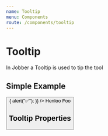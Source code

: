 ```yaml
---
name: Tooltip
menu: Components
route: /components/tooltip
---
```



# Tooltip

<ComponentStatus stage="pre" responsive="no" accessible="no" />

In Jobber a Tooltip is used to tip the tool

## Simple Example

<Playground>
  <Tooltip message="This is a user message." activate>
    <Button
      label="Submit"
      onClick={() => {
        alert("✅");
      }}
    />
  </Tooltip>
</Playground>

<Playground>
  <Tooltip message="This is a user card.">
    <Card> Henloo </Card>
  </Tooltip>
</Playground>

<Playground>
  <Tooltip message="This is a user text.">Foo</Tooltip>
</Playground>

## Tooltip Properties

<Props of={Tooltip} />
